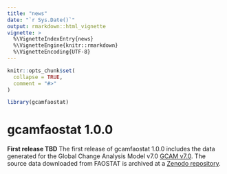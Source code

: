 ```yaml
---
title: "news"
date: "`r Sys.Date()`"
output: rmarkdown::html_vignette
vignette: >
  %\VignetteIndexEntry{news}
  %\VignetteEngine{knitr::rmarkdown}
  %\VignetteEncoding{UTF-8}
---
```


```r
knitr::opts_chunk$set(
  collapse = TRUE,
  comment = "#>"
)
```

```r
library(gcamfaostat)
```

# gcamfaostat 1.0.0

**First release TBD**
The first release of gcamfaostat 1.0.0 includes the data generated for the Global Change Analysis Model v7.0 [GCAM v7.0](https://github.com/JGCRI/gcam-core/releases/tag/gcam-v7.0). The source data downloaded from FAOSTAT is archived at a [Zenodo repository]( https://zenodo.org/deposit/8260225).

